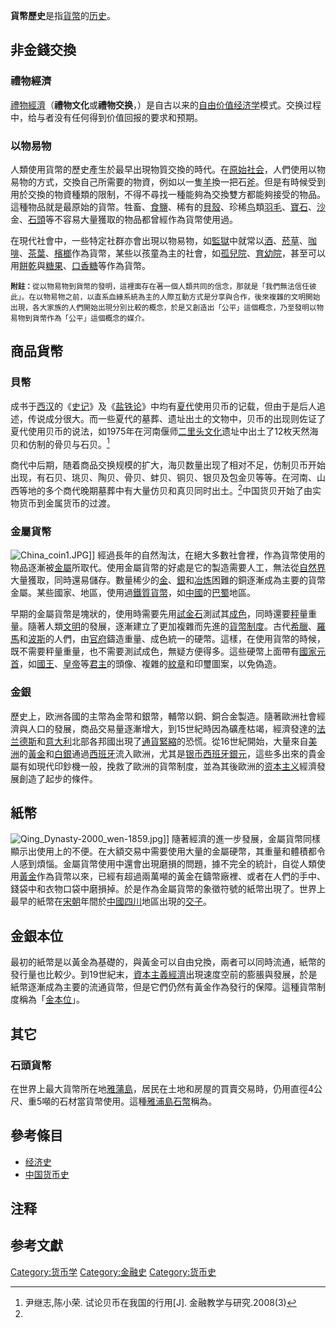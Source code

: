 '''貨幣歷史'''是指[[貨幣|貨幣]]的[[历史|历史]]。

== 非金錢交換 ==
=== 禮物經濟 ===
{{main|禮物經濟}}
[[禮物經濟|禮物經濟]]（'''禮物文化'''或'''禮物交换'''，{{lang-en|gift economy}}）是自古以来的[[实证经济学|自由价值经济学]]模式。交换过程中，给与者没有任何得到价值回报的要求和预期。

=== 以物易物 ===
{{main|以物易物}}
人類使用貨幣的歷史產生於最早出現物質交換的時代。在[[原始社会|原始社会]]，人們使用以物易物的方式，交換自己所需要的物資，例如以一隻[[羊|羊]]換一把石[[斧|斧]]。但是有時候受到用於交換的物資種類的限制，不得不尋找一種能夠為交換雙方都能夠接受的物品。這種物品就是最原始的貨幣。牲畜、[[食鹽|食鹽]]、稀有的[[貝殼|貝殼]]、珍稀[[鸟|鸟]]類[[羽毛|羽毛]]、[[寶石|寶石]]、[[沙|沙]]金、[[玉|石頭]]等不容易大量獲取的物品都曾經作為貨幣使用過。

在現代社會中，一些特定社群亦會出現以物易物，如[[監獄|監獄]]中就常以[[酒|酒]]、[[烟草|菸草]]、[[咖啡|咖啡]]、[[茶|茶葉]]、[[檳榔|檳榔]]作為貨幣，某些以孩童為主的社會，如[[孤兒院|孤兒院]]、[[育幼院|育幼院]]，甚至可以用[[曲奇|餅乾]]與[[糖果|糖果]]、[[口香糖|口香糖]]等作為貨幣。

<small>'''附註：'''從以物易物到貨幣的發明，這裡面存在著一個人類共同的信念，那就是「我們無法信任彼此」。在以物易物之前，以直系血緣系統為主的人際互動方式是分享與合作，後來複雜的文明開始出現，各大家族的人們開始出現分別比較的概念，於是又創造出「公平」這個概念，乃至發明以物易物到貨幣作為「公平」這個概念的媒介。</small>

== 商品貨幣 ==
{{main|商品貨幣}}

=== 貝幣 ===
{{main|贝币}}
成书于[[西汉|西汉]]的《[[史记|史记]]》及《[[盐铁论|盐铁论]]》中均有[[夏朝|夏代]]使用贝币的记载{{efn|《史记·平准书》：“农工商交易之路通，而龟贝金钱刀布之币兴焉。……虞夏之币，金为三品，或黄或白或赤，或钱或布或刀或龟贝。”《盐铁论·错币》：“故教与俗改，弊与世易。夏后以玄贝，周人以紫石，后世或金钱刀布。”}}，但由于是后人追述，传说成分很大。而一些夏代的墓葬、遗址出土的文物中，贝币的出现则佐证了夏代使用贝币的说法，如1975年在河南偃师[[二里头文化|二里头文化]]遗址中出土了12枚天然海贝和仿制的骨贝与石贝。<ref name=shil>尹继志,陈小荣. 试论贝币在我国的行用[J]. 金融教学与研究.2008(3)</ref>

商代中后期，随着商品交换规模的扩大，海贝数量出现了相对不足，仿制贝币开始出现，有石贝、珧贝、陶贝、骨贝、蚌贝、铜贝、银贝及包金贝等等。在河南、山西等地的多个商代晚期墓葬中有大量仿贝和真贝同时出土。<ref name=shil/>中国货贝开始了由实物货币到金属货币的过渡。

=== 金屬貨幣 ===
{{main|硬幣}}
[[File:China_coin1.JPG|thumb]]]]
經過長年的自然淘汰，在絕大多數社會裡，作為貨幣使用的物品逐漸被[[金屬|金屬]]所取代。使用金屬貨幣的好處是它的製造需要人工，無法從[[自然界|自然界]]大量獲取，同時還易儲存。數量稀少的[[金|金]]、[[銀|銀]]和[[冶炼|冶炼]]困難的銅逐漸成為主要的貨幣金屬。某些國家、地區，使用過[[鐵質貨幣|鐵質貨幣]]，如[[中國|中國]]的[[巴蜀|巴蜀]]地區。

早期的金屬貨幣是塊狀的，使用時需要先用[[試金石|試金石]]測試其[[成色|成色]]，同時還要[[秤|秤]]量重量。隨著人類[[文明|文明]]的發展，逐漸建立了更加複雜而先進的[[貨幣制度|貨幣制度]]。古代[[希臘|希臘]]、[[羅馬|羅馬]]和[[波斯|波斯]]的人們，由[[官府|官府]]鑄造重量、成色統一的硬幣。這樣，在使用貨幣的時候，既不需要秤量重量，也不需要測試成色，無疑方便得多。這些硬幣上面帶有[[國家元首|國家元首]]，如[[國王|國王]]、[[皇帝|皇帝]]等[[君主|君主]]的頭像、複雜的[[紋章|紋章]]和印璽圖案，以免偽造。

=== 金銀 ===
{{main|金币|銀兩|輔幣}}
歷史上，欧洲各國的主幣為金幣和銀幣，輔幣以銅、銅合金製造。隨著歐洲社會經濟與人口的發展，商品交易量逐漸增大，到15世紀時因為礦產枯竭，經濟發達的[[法兰德斯|法兰德斯]]和[[意大利|意大利]]北部各邦國出現了[[通貨緊縮|通貨緊縮]]的恐慌。從16世紀開始，大量來自[[美洲|美洲]]的[[黃金|黃金]]和[[银|白銀]]通過[[西班牙|西班牙]]流入歐洲，尤其是[[銀圓|银币]][[西班牙銀圓|西班牙銀元]]，這些多出來的貴金屬有如現代印鈔機一般，挽救了歐洲的貨幣制度，並為其後歐洲的[[资本主义|资本主义]]經濟發展創造了起步的條件。

== 紙幣 ==
{{main|紙幣}}
[[File:Qing_Dynasty-2000_wen-1859.jpg|thumb]]]]
隨著經濟的進一步發展，金屬貨幣同樣顯示出使用上的不便。在大額交易中需要使用大量的金屬硬幣，其重量和體積都令人感到煩惱。金屬貨幣使用中還會出現磨損的問題，據不完全的統計，自從人類使用[[金|黃金]]作為貨幣以來，已經有超過兩萬噸的黃金在鑄幣廠裡、或者在人們的手中、錢袋中和衣物口袋中磨損掉。於是作為金屬貨幣的象徵符號的紙幣出現了。世界上最早的紙幣在[[宋朝|宋朝]]年間於[[中國|中國]][[四川省|四川]]地區出現的[[交子|交子]]。

== 金銀本位 ==
{{main|金本位|银本位}}
最初的紙幣是以黃金為基礎的，與黃金可以自由兌換，兩者可以同時流通，紙幣的發行量也比較少。到19世紀末，[[资本主义|資本主義經濟]]出現速度空前的膨脹與發展，於是紙幣逐漸成為主要的流通貨幣，但是它們仍然有黃金作為發行的保障。這種貨幣制度稱為「[[金本位|金本位]]」。

== 其它 ==
=== 石頭貨幣 ===
{{see|雅浦島石幣}}
在世界上最大貨幣所在地[[雅蒲島|雅蒲島]]，居民在土地和房屋的買賣交易時，仍用直徑4公尺、重5噸的石材當貨幣使用。這種[[雅浦島石幣|雅浦島石幣]]稱為{{lang|la|Fei}}。

== 參考條目 ==
* [[经济史|经济史]]
* [[中国货币史|中国货币史]]

== 注释 ==
{{notelist|iger=}}

== 参考文獻 ==
{{Reflist|2}}

[[Category:货币学|Category:货币学]]
[[Category:金融史|Category:金融史]]
[[Category:货币史|Category:货币史]]